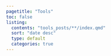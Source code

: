 ```yaml
---
pagetitle: "Tools"
toc: false
listing:
  contents: "tools_posts/**/index.qmd"
  sort: "date desc"
  type: default
  categories: true
---
```


